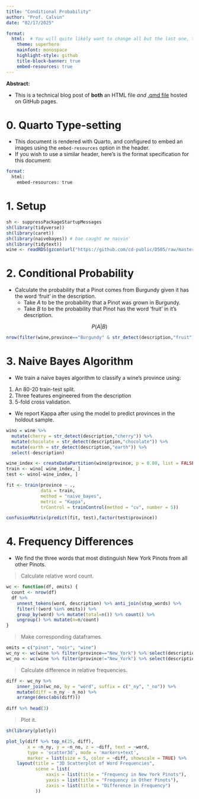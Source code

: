 ```yaml
---
title: "Conditional Probability"
author: "Prof. Calvin"
date: "02/17/2025"

format: 
  html:  # You will quite likely want to change all but the last one, to taste
    theme: superhero  
    mainfont: monospace
    highlight-style: github
    title-block-banner: true
    embed-resources: true
---
```


**Abstract:**

- This is a technical blog post of **both** an HTML file *and* [.qmd file](https://raw.githubusercontent.com/cd-public/D505/refs/heads/master/hws/src/cond_sols.qmd) hosted on GitHub pages.

# 0. Quarto Type-setting

- This document is rendered with Quarto, and configured to embed an images using the `embed-resources` option in the header.
- If you wish to use a similar header, here's is the format specification for this document:

```email
format: 
  html:
    embed-resources: true
```

# 1. Setup

```r
sh <- suppressPackageStartupMessages
sh(library(tidyverse))
sh(library(caret))
sh(library(naivebayes)) # bae caught me naivin'
sh(library(tidytext))
wine <- readRDS(gzcon(url("https://github.com/cd-public/D505/raw/master/dat/pinot.rds")))
```

# 2. Conditional Probability

- Calculate the probability that a Pinot comes from Burgundy given it has the word 'fruit' in the description.
  - Take $A$ to be the probability that a Pinot was grown in Burgundy.
  - Take $B$ to be the probability that Pinot has the word 'fruit' in it's description.

$$
P(A|B)
$$

```r
nrow(filter(wine,province=="Burgundy" & str_detect(description,"fruit")))/nrow(filter(wine, str_detect(description,"fruit")))
```

# 3. Naive Bayes Algorithm

- We train a naive bayes algorithm to classify a wine's province using:

1. An 80-20 train-test split.
2. Three features engineered from the description
3. 5-fold cross validation.

- We report Kappa after using the model to predict provinces in the holdout sample.

```r
wino = wine %>% 
  mutate(cherry = str_detect(description,"cherry")) %>% 
  mutate(chocolate = str_detect(description,"chocolate")) %>%
  mutate(earth = str_detect(description,"earth")) %>%
  select(-description)

wine_index <- createDataPartition(wino$province, p = 0.80, list = FALSE)
train <- wino[ wine_index, ]
test <- wino[-wine_index, ]

fit <- train(province ~ .,
             data = train, 
             method = "naive_bayes",
             metric = "Kappa",
             trControl = trainControl(method = "cv", number = 5))

confusionMatrix(predict(fit, test),factor(test$province))
```


# 4. Frequency Differences

- We find the three words that most distinguish New York Pinots from all other Pinots.

> Calculate relative word count.

```r
wc <- function(df, omits) {
  count <- nrow(df)
  df %>%
    unnest_tokens(word, description) %>% anti_join(stop_words) %>%
    filter(!(word %in% omits)) %>% 
    group_by(word) %>% mutate(total=n()) %>% count() %>%
    ungroup() %>% mutate(n=n/count)
}
```

> Make corresponding dataframes.
    
```r
omits = c("pinot", "noir", "wine")
wc_ny <- wc(wine %>% filter(province=="New_York") %>% select(description), omits)
wc_no <- wc(wine %>% filter(province!="New_York") %>% select(description), omits)
```
> Calculate difference in relative frequencies.

```r
diff <- wc_ny %>%
    inner_join(wc_no, by = "word", suffix = c("_ny", "_no")) %>%
    mutate(diff = n_ny - n_no) %>%
    arrange(desc(abs(diff)))
    
diff %>% head(3)
```

> Plot it.

```r
sh(library(plotly))

plot_ly(diff %>% top_n(25, diff), 
        x = ~n_ny, y = ~n_no, z = ~diff, text = ~word, 
        type = 'scatter3d', mode = 'markers+text', 
        marker = list(size = 5, color = ~diff, showscale = TRUE) %>%
    layout(title = "3D Scatterplot of Word Frequencies",
           scene = list(
               xaxis = list(title = "Frequency in New York Pinots"),
               yaxis = list(title = "Frequency in Other Pinots"),
               zaxis = list(title = "Difference in Frequency")
           ))
```